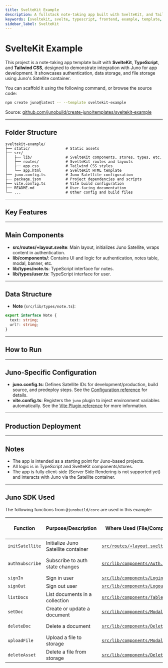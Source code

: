 ```yaml
---
title: SvelteKit Example
description: A fullstack note-taking app built with SvelteKit, and Tailwind CSS using Juno for authentication, data, and file storage.
keywords: [sveltekit, svelte, typescript, frontend, example, template, juno]
sidebar_label: SvelteKit
---
```


# SvelteKit Example

This project is a note-taking app template built with **SvelteKit**, **TypeScript**, and **Tailwind CSS**, designed to demonstrate integration with Juno for app development. It showcases authentication, data storage, and file storage using Juno's Satellite container.

You can scaffold it using the following command, or browse the source code:

```bash
npm create juno@latest -- --template sveltekit-example
```

Source: [github.com/junobuild/create-juno/templates/sveltekit-example](https://github.com/junobuild/create-juno/tree/main/templates/sveltekit-example)

---

## Folder Structure

```
sveltekit-example/
├── static/                # Static assets
├── src/
│   ├── lib/               # SvelteKit components, stores, types, etc.
│   ├── routes/            # SvelteKit routes and layouts
│   ├── app.css            # Tailwind CSS styles
│   └── app.html           # SvelteKit HTML template
├── juno.config.ts         # Juno Satellite configuration
├── package.json           # Project dependencies and scripts
├── vite.config.ts         # Vite build configuration
├── README.md              # User-facing documentation
└── ...                    # Other config and build files
```

---

## Key Features


<KeyFeatures />

---

## Main Components

- **src/routes/+layout.svelte**: Main layout, initializes Juno Satellite, wraps content in authentication.
- **lib/components/**: Contains UI and logic for authentication, notes table, modal, banner, etc.
- **lib/types/note.ts**: TypeScript interface for notes.
- **lib/types/user.ts**: TypeScript interface for user.

---

## Data Structure

- **Note** (`src/lib/types/note.ts`):

```ts
export interface Note {
  text: string;
  url?: string;
}
```

---

## How to Run


<HowToStart />


<CreateSatellite />


<HowToRun />

---

## Juno-Specific Configuration

- **juno.config.ts**: Defines Satellite IDs for development/production, build source, and predeploy steps. See the [Configuration reference](../../reference/configuration.mdx) for details.
- **vite.config.ts**: Registers the `juno` plugin to inject environment variables automatically. See the [Vite Plugin reference](../../reference/plugins.mdx#vite-plugin) for more information.

---

## Production Deployment


<ProdDeploy />

---

## Notes

- The app is intended as a starting point for Juno-based projects.
- All logic is in TypeScript and SvelteKit components/stores.
- The app is fully client-side (Server Side Rendering is not supported yet) and interacts with Juno via the Satellite container.

---

## Juno SDK Used

The following functions from `@junobuild/core` are used in this example:

| Function        | Purpose/Description                 | Where Used (File/Component)                                                                                                                           | Juno Docs/Source Reference                                                                    |
| --------------- | ----------------------------------- | ----------------------------------------------------------------------------------------------------------------------------------------------------- | --------------------------------------------------------------------------------------------- |
| `initSatellite` | Initialize Juno Satellite container | [`src/routes/+layout.svelte`](https://github.com/junobuild/create-juno/blob/main/templates/sveltekit-example/src/routes/+layout.svelte)               | [Initialization](../../setup-the-sdk#initialization)                                          |
| `authSubscribe` | Subscribe to auth state changes     | [`src/lib/components/Auth.svelte`](https://github.com/junobuild/create-juno/blob/main/templates/sveltekit-example/src/lib/components/Auth.svelte)     | [Listening to Auth Changes](../../build/authentication/development#listening-to-auth-changes) |
| `signIn`        | Sign in user                        | [`src/lib/components/Login.svelte`](https://github.com/junobuild/create-juno/blob/main/templates/sveltekit-example/src/lib/components/Login.svelte)   | [Sign-in](../../build/authentication/development#sign-in)                                     |
| `signOut`       | Sign out user                       | [`src/lib/components/Logout.svelte`](https://github.com/junobuild/create-juno/blob/main/templates/sveltekit-example/src/lib/components/Logout.svelte) | [Sign-out](../../build/authentication/development#sign-out)                                   |
| `listDocs`      | List documents in a collection      | [`src/lib/components/Table.svelte`](https://github.com/junobuild/create-juno/blob/main/templates/sveltekit-example/src/lib/components/Table.svelte)   | [List documents](../../build/datastore/development#list-documents)                            |
| `setDoc`        | Create or update a document         | [`src/lib/components/Modal.svelte`](https://github.com/junobuild/create-juno/blob/main/templates/sveltekit-example/src/lib/components/Modal.svelte)   | [Add a document](../../build/datastore/development#add-a-document)                            |
| `deleteDoc`     | Delete a document                   | [`src/lib/components/Delete.svelte`](https://github.com/junobuild/create-juno/blob/main/templates/sveltekit-example/src/lib/components/Delete.svelte) | [Delete a document](../../build/datastore/development#delete-a-document)                      |
| `uploadFile`    | Upload a file to storage            | [`src/lib/components/Modal.svelte`](https://github.com/junobuild/create-juno/blob/main/templates/sveltekit-example/src/lib/components/Modal.svelte)   | [Upload file](../../build/storage/development#upload-file)                                    |
| `deleteAsset`   | Delete a file from storage          | [`src/lib/components/Delete.svelte`](https://github.com/junobuild/create-juno/blob/main/templates/sveltekit-example/src/lib/components/Delete.svelte) | [Delete asset](../../build/storage/development#delete-asset)                                  |
